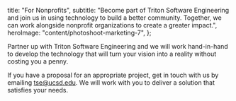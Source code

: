 
  title: "For Nonprofits",
  subtitle:
    "Become part of Triton Software Engineering and join us in using technology to build a better community. Together, we can work alongside nonprofit organizations to create a greater impact.",
  heroImage: "content/photoshoot-marketing-7",
};

Partner up with Triton Software Engineering and we will work hand-in-hand to develop the technology that will turn your vision into a reality without costing you a penny.

If you have a proposal for an appropriate project, get in touch with us by emailing [tse@ucsd.edu](mailto:tse@ucsd.edu). We will work with you to deliver a solution that satisfies your needs.
